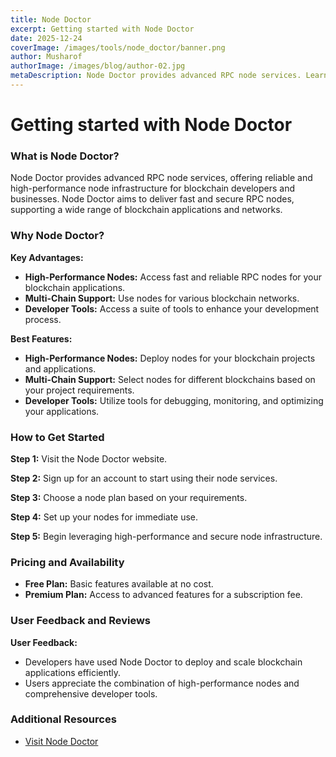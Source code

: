 ```yaml
---
title: Node Doctor
excerpt: Getting started with Node Doctor
date: 2025-12-24
coverImage: /images/tools/node_doctor/banner.png
author: Musharof
authorImage: /images/blog/author-02.jpg
metaDescription: Node Doctor provides advanced RPC node services. Learn what it is & get started with it today. Find Dexscreener, Solana Explorer and other tools today.
---
```


# Getting started with Node Doctor

### What is Node Doctor?

Node Doctor provides advanced RPC node services, offering reliable and high-performance node infrastructure for blockchain developers and businesses. Node Doctor aims to deliver fast and secure RPC nodes, supporting a wide range of blockchain applications and networks.

### Why Node Doctor?

**Key Advantages:**
- **High-Performance Nodes:** Access fast and reliable RPC nodes for your blockchain applications.
- **Multi-Chain Support:** Use nodes for various blockchain networks.
- **Developer Tools:** Access a suite of tools to enhance your development process.

**Best Features:**
- **High-Performance Nodes:** Deploy nodes for your blockchain projects and applications.
- **Multi-Chain Support:** Select nodes for different blockchains based on your project requirements.
- **Developer Tools:** Utilize tools for debugging, monitoring, and optimizing your applications.

### How to Get Started

**Step 1:** Visit the Node Doctor website.

**Step 2:** Sign up for an account to start using their node services.

**Step 3:** Choose a node plan based on your requirements.

**Step 4:** Set up your nodes for immediate use.

**Step 5:** Begin leveraging high-performance and secure node infrastructure.

### Pricing and Availability

- **Free Plan:** Basic features available at no cost.
- **Premium Plan:** Access to advanced features for a subscription fee.

### User Feedback and Reviews

**User Feedback:**
- Developers have used Node Doctor to deploy and scale blockchain applications efficiently.
- Users appreciate the combination of high-performance nodes and comprehensive developer tools.

### Additional Resources

- [Visit Node Doctor](https://nodedoctor.io)